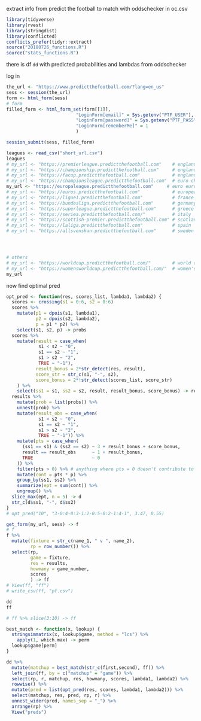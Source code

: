 extract info from predict the football to match with oddschecker in oc.csv

```r
library(tidyverse)
library(rvest)
library(stringdist)
library(conflicted)
conflicts_prefer(tidyr::extract)
source("20180726_functions.R")
source("stats_functions.R")
```

there is df `dd` with predicted probabilities and lambdas from oddschecker

log in

```r
the_url <- "https://www.predictthefootball.com/?lang=en_us"
sess <- session(the_url)
form <- html_form(sess)
# form
filled_form <- html_form_set(form[[1]],
                          "LoginForm[email]" = Sys.getenv("PTF_USER"),
                          "LoginForm[password]" = Sys.getenv("PTF_PASS"),
                          "LoginForm[rememberMe]" = 1
                          )

session_submit(sess, filled_form)
```


```r
leagues <- read_csv("short_url.csv")
leagues
# my_url <- "https://premierleague.predictthefootball.com"    # england prem
# my_url <- "https://championship.predictthefootball.com"     # england champ
# my_url <- "https://facup.predictthefootball.com"            # england fa cup
# my_url <- "https://championsleague.predictthefootball.com"  # euro champions league
my_url <- "https://europaleague.predictthefootball.com"     # euro europa league
# my_url <- "https://euros.predictthefootball.com"            # european champ
# my_url <- "https://ligue1.predictthefootball.com"           # france
# my_url <- "https://bundesliga.predictthefootball.com"       # germany
# my_url <- "https://superleague.predictthefootball.com"      # greece
# my_url <- "https://seriea.predictthefootball.com/"          # italy
# my_url <- "https://scottish-premier.predictthefootball.com" # scotland
# my_url <- "https://laliga.predictthefootball.com"           # spain
# my_url <- "https://allsvenskan.predictthefootball.com"      # sweden




# others
# my_url <- "https://worldcup.predictthefootball.com/"        # world cup
# my_url <- "https://womensworldcup.predictthefootball.com/"  # women's world cup
my_url
```



now find optimal pred

```r
opt_pred <- function(res, scores_list, lambda1, lambda2) {
  scores <- crossing(s1 = 0:6, s2 = 0:6)
  scores %>% 
    mutate(p1 = dpois(s1, lambda1),
           p2 = dpois(s2, lambda2),
           p = p1 * p2) %>% 
    select(s1, s2, p) -> probs
  scores %>% 
    mutate(result = case_when(
            s1 < s2 ~ "0",
            s1 == s2 ~ "1",
            s1 > s2 ~ "2",
            TRUE ~ "-1"),
           result_bonus = 2*str_detect(res, result),
           score_str = str_c(s1, "-", s2),
           score_bonus = 2*!str_detect(scores_list, score_str)
    ) %>% 
    select(ss1 = s1, ss2 = s2, result, result_bonus, score_bonus) -> results
  results %>% 
    mutate(prob = list(probs)) %>% 
    unnest(prob) %>% 
    mutate(result_obs = case_when(
            s1 < s2 ~ "0",
            s1 == s2 ~ "1",
            s1 > s2 ~ "2",
            TRUE ~ "-1")) %>% 
    mutate(pts = case_when(
      (ss1 == s1) & (ss2 == s2) ~ 3 + result_bonus + score_bonus,
      result == result_obs      ~ 1 + result_bonus,
      TRUE                      ~ 0
    )) %>% 
    filter(pts > 0) %>% # anything where pts = 0 doesn't contribute to expected pts anyway
    mutate(cont = pts * p) %>% 
    group_by(ss1, ss2) %>% 
    summarize(ept = sum(cont)) %>% 
    ungroup() %>% 
  slice_max(ept, n = 5) -> d
  str_c(d$ss1, "-", d$ss2)
}
# opt_pred("10", "3-0:4-0:3-1:2-0:5-0:2-1:4-1", 3.47, 0.55)
```

```r
get_form(my_url, sess) -> f
# f
f %>% 
  mutate(fixture = str_c(name_1, " v ", name_2),
         rp = row_number()) %>% 
  select(rp,
         game = fixture, 
         res = results, 
         howmany = game_number,
         scores
         ) -> ff
# View(ff, "ff")
# write_csv(ff, "pf.csv")
```
```r
dd
ff
```

```r
# ff %>% slice(3:10) -> ff
```


```r
best_match <- function(x, lookup) {
  stringsimmatrix(x, lookup$game, method = "lcs") %>%
    apply(1, which.max) -> perm
  lookup$game[perm]
}

dd %>% 
  mutate(matchup = best_match(str_c(first,second), ff)) %>% 
  left_join(ff, by = c("matchup" = "game")) %>% 
  select(rp, r, matchup, res, howmany, scores, lambda1, lambda2) %>% 
  rowwise() %>% 
  mutate(pred = list(opt_pred(res, scores, lambda1, lambda2))) %>% 
  select(matchup, res, pred, rp, r) %>% 
  unnest_wider(pred, names_sep = "_") %>% 
  arrange(rp) %>% 
  View("preds")
```
